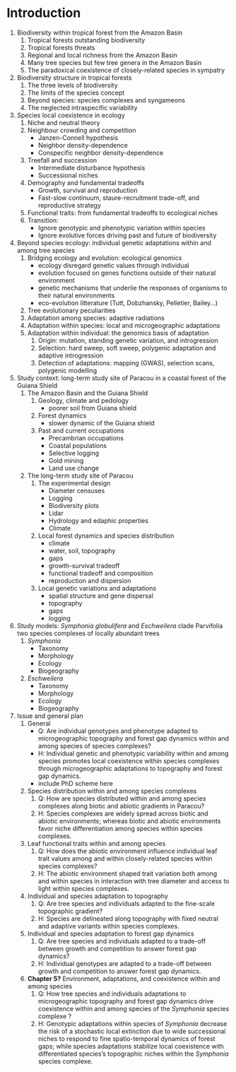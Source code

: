 # Introduction

1. Biodiversity within tropical forest from the Amazon Basin
    1. Tropical forests outstanding biodiversity
    1. Tropical forests threats
    1. Regional and local richness from the Amazon Basin
    1. Many tree species but few tree genera in the Amazon Basin
    1. The paradoxical coexistence of closely-related species in sympatry
1. Biodiversity structure in tropical forests
    1. The three levels of biodiversity
    1. The limits of the species concept
    1. Beyond species: species complexes and syngameons
    1. The neglected intraspecific variability
1. Species local coexistence in ecology
    1. Niche and neutral theory
    1. Neighbour crowding and competition
        * Janzen-Connell hypothesis
        * Neighbor density-dependence
        * Conspecific neighbor density-dependence
    1. Treefall and succession
        * Intermediate disturbance hypothesis
        * Successional niches
    1. Demography and fundamental tradeoffs
        * Growth, survival and reproduction
        * Fast-slow continuum, staure-recruitment trade-off, and reproductive strategy
    1. Functional traits: from fundamental tradeoffs to ecological niches
    1. Transition: 
        * Ignore genotypic and phenotypic variation within species 
        * Ignore evolutive forces driving past and future of biodiversity
1. Beyond species ecology: individual genetic adaptations within and among tree species
    1. Bridging ecology and evolution: ecological genomics
        * ecology disregard genetic values through individual
        * evolution focused on genes functions outside of their natural environment
        * genetic mechanisms that underlie the responses of organisms to their natural environments
        * eco-evolution litterature (Tutt, Dobzhansky, Pelletier, Bailey...)
    1. Tree evolutionary peculiarities
    1. Adaptation among species: adaptive radiations 
    1. Adaptation within species: local and microgeographic adaptations 
    1. Adaptation within individual: the genomics basis of adaptation
        1. Origin: mutation, standing genetic variation, and introgression
        1. Selection: hard sweep, soft sweep, polygenic adaptation and adaptive introgression
        1. Detection of adaptations: mapping (GWAS), selection scans, polygenic modelling
1. Study context: long-term study site of Paracou in a coastal forest of the Guiana Shield
    1. The Amazon Basin and the Guiana Shield
        1. Geology, climate and pedology
            * poorer soil from Guiana shield
        1. Forest dynamics
            * slower dynamic of the Guiana shield
        1. Past and current occupations
            * Precambrian occupations
            * Coastal populations
            * Selective logging
            * Gold mining
            * Land use change
    1. The long-term study site of Paracou
        1. The experimental design
            * Diameter censuses
            * Logging
            * Biodiversity plots
            * Lidar
            * Hydrology and edaphic properties
            * Climate
        1. Local forest dynamics and species distribution
            * climate
            * water, soil, topography
            * gaps
            * growth-survival tradeoff
            * functional tradeoff and composition
            * reproduction and dispersion
        1. Local genetic variations and adaptations
            * spatial structure and gene dispersal
            * topography
            * gaps
            * logging
1. Study models: *Symphonia globulifera* and *Eschweilera* clade Parvifolia two species complexes of locally abundant trees
    1. *Symphonia*
        * Taxonomy
        * Morphology
        * Ecology
        * Biogeography
    1. *Eschweilera*
        * Taxonomy
        * Morphology
        * Ecology
        * Biogeography
1. Issue and general plan
    1. General
        * Q: Are individual genotypes and phenotype adapted to microgeographic 
            topography and forest gap dynamics within and among species of species complexes?
        * H: Individual genetic and phenotypic variability within and among species 
            promotes local coexistence within species complexes through microgeographic adaptations to topography and forest gap dynamics.
        * include PhD scheme here
    1. Species distribution within and among species complexes
        1. Q: How are species distributed within and among species complexes along biotic and abiotic gradients in Paracou?
        1. H: Species complexes are widely spread across biotic and abiotic environments; whereas biotic and abiotic environments favor 
            niche differentiation among species within species complexes.
    1. Leaf functional traits within and among species
        1. Q: How does the abiotic environment influence individual leaf trait values among and within 
            closely-related species within species complexes?
        1. H: The abiotic environment shaped trait variation both among and within species in interaction with 
            tree diameter and access to light within species complexes.
    1. Individual and species adaptation to topography
        1. Q: Are tree species and individuals adapted to the fine-scale topographic gradient?
        1. H: Species are delineated along topography with fixed neutral and adaptive variants within species complexes.
    1. Individual and species adaptation to forest gap dynamics
        1. Q: Are tree species and individuals adapted to a trade-off between growth and competition to answer forest gap dynamics?
        1. H: Individual genotypes are adapted to a trade-off between growth and competition to answer forest gap dynamics.
    1. **Chapter 5?** Environment, adaptations, and coexistence within and among species
        1.  Q: How tree species and individuals adaptations to microgeographic topography and forest gap 
            dynamics drive coexistence within and among species of the *Symphonia* species complexe ?
        1. H: Genotypic adaptations within species of *Symphonia* decrease the risk of a stochastic local extinction 
            due to wide successional niches to respond to fine spatio-temporal dynamics of forest gaps; 
            while species adaptations stabilize local coexistence with differentiated species’s 
            topographic niches within the *Symphonia* species complexe.
